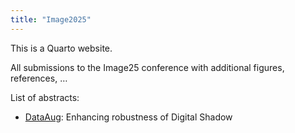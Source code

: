 ```yaml
---
title: "Image2025"
---
```


This is a Quarto website.

All submissions to the Image25 conference with additional figures, references, ...

List of abstracts:

- [DataAug](Gahlot2025SEG/abstract.qmd): Enhancing robustness of Digital Shadow
